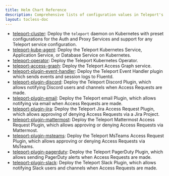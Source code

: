 ```yaml
---
title: Helm Chart Reference
description: Comprehensive lists of configuration values in Teleport's Helm charts
layout: tocless-doc
---
```


- [teleport-cluster](./helm-reference/teleport-cluster.mdx): Deploy the
  `teleport` daemon on Kubernetes with preset configurations for the Auth and
  Proxy Services and support for any Teleport service configuration.
- [teleport-kube-agent](./helm-reference/teleport-kube-agent.mdx): Deploy the
  Teleport Kubernetes Service, Application Service, or Database Service on
  Kubernetes.
- [teleport-operator](./helm-reference/teleport-operator.mdx): Deploy the
  Teleport Kubernetes Operator.
- [teleport-access-graph](./helm-reference/teleport-access-graph.mdx): Deploy the
  Teleport Access Graph service.
- [teleport-plugin-event-handler](./helm-reference/teleport-plugin-event-handler.mdx):
  Deploy the Teleport Event Handler plugin which sends events and session logs
  to Fluentd.
- [teleport-plugin-discord](./helm-reference/teleport-plugin-discord.mdx): Deploy
  the Teleport Discord Plugin, which allows notifying Discord users and channels
  when Access Requests are made.
- [teleport-plugin-email](./helm-reference/teleport-plugin-email.mdx): Deploy
  the Teleport email Plugin, which allows notifying via email when Access
  Requests are made.
- [teleport-plugin-jira](./helm-reference/teleport-plugin-jira.mdx): Deploy
  the Teleport Jira Access Request Plugin, which allows approving of denying
  Access Requests via a Jira Project.
- [teleport-plugin-mattermost](./helm-reference/teleport-plugin-mattermost.mdx):
  Deploy the Teleport Mattermost Access Request Plugin, which allows approving
  or denying Access Requests via Mattermost.
- [teleport-plugin-msteams](./helm-reference/teleport-plugin-msteams.mdx):
  Deploy the Teleport MsTeams Access Request Plugin, which allows approving
  or denying Access Requests via MsTeams.
- [teleport-plugin-pagerduty](./helm-reference/teleport-plugin-pagerduty.mdx):
  Deploy the Teleport PagerDuty Plugin, which allows sending PagerDuty alerts
  when Access Requests are made.
- [teleport-plugin-slack](./helm-reference/teleport-plugin-slack.mdx): Deploy
  the Teleport Slack Plugin, which allows notifying Slack users and channels
  when Access Requests are made.
